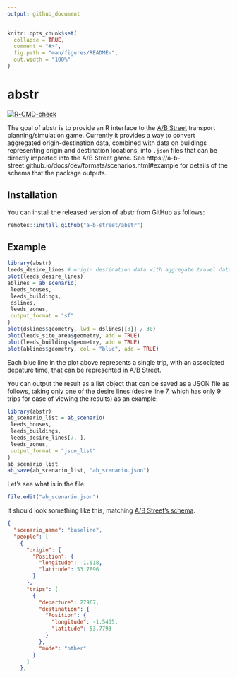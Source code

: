 ```yaml
---
output: github_document
---
```


<!-- README.md is generated from README.Rmd. Please edit that file -->

```r
knitr::opts_chunk$set(
  collapse = TRUE,
  comment = "#>",
  fig.path = "man/figures/README-",
  out.width = "100%"
)
```

# abstr


<!-- badges: start -->
[![R-CMD-check](https://github.com/a-b-street/abstr/workflows/R-CMD-check/badge.svg)](https://github.com/a-b-street/abstr/actions)
<!-- badges: end -->
  
The goal of abstr is to provide an R interface to the [A/B Street](https://github.com/a-b-street/abstreet#ab-street) transport planning/simulation game.
Currently it provides a way to convert aggregated origin-destination data, combined with data on buildings representing origin and destination locations, into `.json` files that can be directly imported into the A/B Street game.
See https://a-b-street.github.io/docs/dev/formats/scenarios.html#example for details of the schema that the package outputs.

## Installation

You can install the released version of abstr from
<!-- [CRAN](https://CRAN.R-project.org) with: -->
GitHub as follows:

```r
remotes::install_github("a-b-street/abstr")
```

## Example

```r
library(abstr)
leeds_desire_lines # origin destination data with aggregate travel data
plot(leeds_desire_lines)
ablines = ab_scenario(
 leeds_houses,
 leeds_buildings,
 dslines,
 leeds_zones,
 output_format = "sf"
)
plot(dslines$geometry, lwd = dslines[[3]] / 30)
plot(leeds_site_area$geometry, add = TRUE)
plot(leeds_buildings$geometry, add = TRUE)
plot(ablines$geometry, col = "blue", add = TRUE)
```

Each blue line in the plot above represents a single trip, with an associated depature time, that can be represented in A/B Street.

You can output the result as a list object that can be saved as a JSON file as follows, taking only one of the desire lines (desire line 7, which has only 9 trips for ease of viewing the results) as an example:


```r
library(abstr)
ab_scenario_list = ab_scenario(
 leeds_houses,
 leeds_buildings,
 leeds_desire_lines[7, ],
 leeds_zones,
 output_format = "json_list"
)
ab_scenario_list
ab_save(ab_scenario_list, "ab_scenario.json")
```

Let's see what is in the file:

```r
file.edit("ab_scenario.json")
```

It should look something like this, matching [A/B Street's schema](https://a-b-street.github.io/docs/dev/formats/scenarios.html#example).

```json
{
  "scenario_name": "baseline",
  "people": [
    {
      "origin": {
        "Position": {
          "longitude": -1.518,
          "latitude": 53.7896
        }
      },
      "trips": [
        {
          "departure": 27967,
          "destination": {
            "Position": {
              "longitude": -1.5435,
              "latitude": 53.7793
            }
          },
          "mode": "other"
        }
      ]
    },
```

